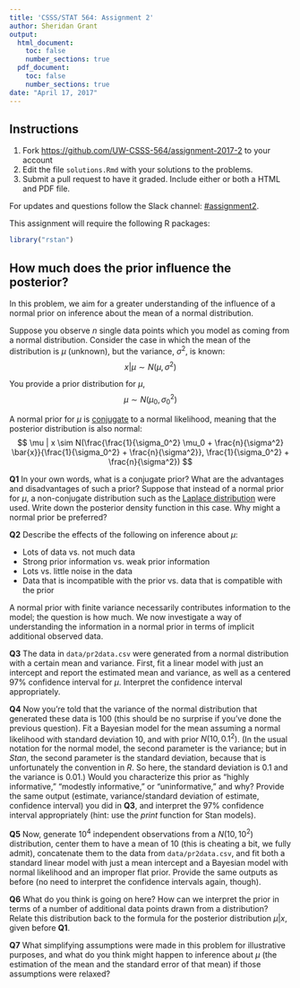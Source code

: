```yaml
---
title: 'CSSS/STAT 564: Assignment 2'
author: Sheridan Grant
output:
  html_document:
    toc: false
    number_sections: true
  pdf_document:
    toc: false
    number_sections: true
date: "April 17, 2017"
---
```


## Instructions

1. Fork <https://github.com/UW-CSSS-564/assignment-2017-2> to your account
2. Edit the file `solutions.Rmd` with your solutions to the problems.
3. Submit a pull request to have it graded. Include either or both a HTML and PDF file.

For updates and questions follow the Slack channel: [#assignment2](https://uwcsss564.slack.com/messages/C516ETYBY).

This assignment will require the following R packages:
```r
library("rstan")
```

## How much does the prior influence the posterior?

In this problem, we aim for a greater understanding of the influence of a normal prior on inference about the mean of a normal distribution.

Suppose you observe $n$ single data points which you model as coming from a normal distribution. Consider the case in which the mean of the distribution is $\mu$ (unknown), but the variance, $\sigma^2$, is known:
$$
x | \mu \sim N(\mu, \sigma^2)
$$

You provide a prior distribution for $\mu$,
$$
\mu \sim N(\mu_0, \sigma_0^2)
$$

A normal prior for $\mu$ is [conjugate](https://en.wikipedia.org/wiki/Conjugate_prior) to a normal likelihood, meaning that the posterior distribution is also normal:
$$
\mu | x \sim N(\frac{\frac{1}{\sigma_0^2} \mu_0 + \frac{n}{\sigma^2} \bar{x}}{\frac{1}{\sigma_0^2} + \frac{n}{\sigma^2}}, \frac{1}{\sigma_0^2} + \frac{n}{\sigma^2})
$$

**Q1** In your own words, what is a conjugate prior? What are the advantages and disadvantages of such a prior?
Suppose that instead of a normal prior for $\mu$, a non-conjugate distribution such as the [Laplace distribution](https://en.wikipedia.org/wiki/Laplace_distribution) were used. Write down the posterior density function in this case. Why might a normal prior be preferred?

**Q2** Describe the effects of the following on inference about $\mu$:

* Lots of data vs. not much data
* Strong prior information vs. weak prior information
* Lots vs. little noise in the data
* Data that is incompatible with the prior vs. data that is compatible with the prior

A normal prior with finite variance necessarily contributes information to the model; the question is how much. We now investigate a way of understanding the information in a normal prior in terms of implicit additional observed data.

**Q3** The data in `data/pr2data.csv` were generated from a normal distribution with a certain mean and variance. First, fit a linear model with just an intercept and report the estimated mean and variance, as well as a centered 97% confidence interval for $\mu$. Interpret the confidence interval appropriately.

**Q4** Now you're told that the variance of the normal distribution that generated these data is 100 (this should be no surprise if you've done the previous question). Fit a Bayesian model for the mean assuming a normal likelihood with standard deviation 10, and with prior $N(10, 0.1^2)$. (In the usual notation for the normal model, the second parameter is the variance; but in *Stan*, the second parameter is the standard deviation, because that is unfortunately the convention in *R*. So here, the standard deviation is $0.1$ and the variance is $0.01$.) Would you characterize this prior as "highly informative," "modestly informative," or "uninformative," and why? Provide the same output (estimate, variance/standard deviation of estimate, confidence interval) you did in **Q3**, and interpret the 97% confidence interval appropriately (hint: use the *print* function for Stan models).

**Q5** Now, generate $10^4$ independent observations from a $N(10, 10^2)$ distribution, center them to have a mean of 10 (this is cheating a bit, we fully admit), concatenate them to the data from `data/pr2data.csv`, and fit both a standard linear model with just a mean intercept and a Bayesian model with normal likelihood and an improper flat prior. Provide the same outputs as before (no need to interpret the confidence intervals again, though).

**Q6** What do you think is going on here? How can we interpret the prior in terms of a number of additional data points drawn from a distribution? Relate this distribution back to the formula for the posterior distribution $\mu | x$, given before **Q1**.

**Q7** What simplifying assumptions were made in this problem for illustrative purposes, and what do you think might happen to inference about $\mu$ (the estimation of the mean and the standard error of that mean) if those assumptions were relaxed?
